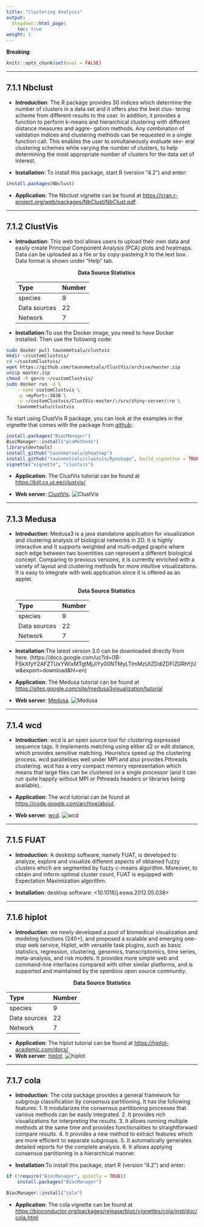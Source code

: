 ```yaml
---
title: "Clustering Analysis"
output:
  blogdown::html_page:
    toc: true
weight: 1
---
```


**Breaking**: 

```r
knitr::opts_chunk$set(eval = FALSE)
```

---

## 7.1.1 **Nbclust**

- **Introduction**: The R package provides 30 indices which determine the number of clusters in a data set and it offers also the best clus- tering scheme from different results to the user. In addition, it provides a function to perform k-means and hierarchical clustering with different distance measures and aggre- gation methods. Any combination of validation indices and clustering methods can be requested in a single function call. This enables the user to simultaneously evaluate sev- eral clustering schemes while varying the number of clusters, to help determining the most appropriate number of clusters for the data set of interest.

- **Installation**: To install this package, start R (version "4.2") and enter:
```r
install.packages(Nbclust)
```

- **Application**: The Nbclust vignette can be found at <https://cran.r-project.org/web/packages/NbClust/NbClust.pdf>.

---

## 7.1.2 **ClustVis**

- **Introduction**: This web tool allows users to upload their own data and easily create Principal Component Analysis (PCA) plots and heatmaps. Data can be uploaded as a file or by copy-pasteing it to the text box. Data format is shown under "Help" tab. 

  <center><b>Data Source Statistics</b></center>
  | Type           | Number           | 
  | :------------- | :--------------- | 
  | species        | 9 | 
  | Data sources   | 22 | 
  | Network        | 7 | 
  
  
- **Installation**:To use the Docker image, you need to have Docker installed. Then use the following code:
```bash
sudo docker pull taunometsalu/clustvis
mkdir ~/customClustvis/
cd ~/customClustvis/
wget https://github.com/taunometsalu/ClustVis/archive/master.zip
unzip master.zip
chmod -R go+rx ~/customClustvis/
sudo docker run -d \
	--name customClustvis \
	-p <myPort>:3838 \
    -v ~/customClustvis/ClustVis-master/:/srv/shiny-server/:ro \
    taunometsalu/clustvis
```
To start using ClustVis R package, you can look at the examples in the vignette that comes with the package from [github](https://github.com/taunometsalu/ClustVis):
```r
install.packages("BiocManager")
BiocManager::install("pcaMethods")
library(devtools)
install_github("taunometsalu/pheatmap")
install_github("taunometsalu/clustvis/Rpackage", build_vignettes = TRUE)
vignette("vignette", "clustvis")
```
 
- **Application**: The ClustVis tutorial can be found at
<https://biit.cs.ut.ee/clustvis/>
             
- **Web server**: [ClustVis](https://biit.cs.ut.ee/clustvis/).
![ClustVis](/images/ClustVis.jpg?width=50pc) 

---

## 7.1.3 **Medusa**

- **Introduction**: Medusa3 is a java standalone application for visualization and clustering analysis of biological networks in 2D. It is highly interactive and it supports weighted and multi-edged graphs where each edge between two bioentities can represent a different biological concept. Comparing to previous versions, it is currently enriched with a variety of layout and clustering methods for more intuitive visualizations. It is easy to integrate with web application since it is offered as an applet. 

  <center><b>Data Source Statistics</b></center>
  | Type           | Number           | 
  | :------------- | :--------------- | 
  | species        | 9 | 
  | Data sources   | 22 | 
  | Network        | 7 | 
  
- **Installation**:The latest version 3.0 can be downloaded directly from here.
(https://docs.google.com/uc?id=0B-FSkXfyY2AFZTUxYWIxMTgtMjJiYy00NTMyLTlmMzUtZDdiZDFlZGRhYjUw&export=download&hl=en)

- **Application**: The Medusa tutorial can be found at
<https://sites.google.com/site/medusa3visualization/tutorial>
             
- **Web server**: [Medusa](https://sites.google.com/site/medusa3visualization/).
![Medusa](/images/Medusa.jpg?width=50pc)
 
---

## 7.1.4 **wcd**

- **Introduction**: wcd is an open source tool for clustering expressed sequence tags. It implements matching using either d2 or edit distance, which provides sensitive matching. Heuristics speed up the clustering process. wcd parallelises well under MPI and also provides Pthreads clustering. wcd has a very compact memory representation which means that large files can be clustered on a single processor (and it can run quite happily without MPI or Pthreads headers or libraries being available).  

- **Application**: The wcd tutorial can be found at
<https://code.google.com/archive/about>.

- **Web server**: [wcd](https://code.google.com/archive/p/wcdest/).
![wcd](/images/wcd.jpg?width=50pc)
 
---

## 7.1.5 **FUAT** 

- **Introduction**: A desktop software, namely FUAT, is developed to analyze, explore and visualize different aspects of obtained fuzzy clusters which are segmented by fuzzy c-means algorithm. Moreover, to obtain and inform optimal cluster count, FUAT is equipped with Expectation Maximization algorithm. 
  
- **Installation**: desktop software: <10.1016/j.eswa.2012.05.038>

---

## 7.1.6 **hiplot**

- **Introduction**: we newly developed a pool of biomedical visualization and modeling functions (240+), and proposed a scalable and emerging one-stop web service, Hiplot, with versatile task plugins, such as basic statistics, regression, clustering, genomics, transcriptomics, time series, meta-analysis, and risk models. It provides more simple web and command-line interfaces compared with other similar platforms, and is supported and maintained by the openbiox open source community. 

 <center><b>Data Source Statistics</b></center>
  | Type           | Number           | 
  | :------------- | :--------------- | 
  | species        | 9 | 
  | Data sources   | 22 | 
  | Network        | 7 | 
  
- **Application**: The hiplot tutorial can be found at <https://hiplot-academic.com/docs/>
- **Web server**: [hiplot](https://hiplot-academic.com/).
![hiplot](/images/hiplot.jpg?width=50pc)

---

## 7.1.7 **cola**

- **Introduction**: The cola package provides a general framework for subgroup classification by consensus partitioning. It has the following features: 1. It modularizes the consensus partitioning processes that various methods can be easily integrated. 2. It provides rich visualizations for interpreting the results. 3. It allows running multiple methods at the same time and provides functionalities to straightforward compare results. 4. It provides a new method to extract features which are more efficient to separate subgroups. 5. It automatically generates detailed reports for the complete analysis. 6. It allows applying consensus partitioning in a hierarchical manner. 

- **Installation**:To install this package, start R (version "4.2") and enter:
```r
if (!require("BiocManager", quietly = TRUE))
    install.packages("BiocManager")

BiocManager::install("cola")
```

- **Application**: The cola vignette can be found at
<https://bioconductor.org/packages/release/bioc/vignettes/cola/inst/doc/cola.html>
